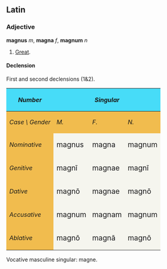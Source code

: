 ==Latin==
===Adjective===
'''magnus''' ''m'', '''magna''' ''f'', '''magnum''' ''n''
# [[Great]].

====Declension====
First and second declensions (1&2).
{| cellpadding="5" border="1"
!style="background:#47DCF8;"| ''Number''
!style="background:#47DCF8;" colspan=3| ''Singular''
|
!style="background:#47DCF8;" colspan=3| ''Plural''
|-
!style="background:#F1BC4E;"|''Case \ Gender''
!style="background:#F1BC4E;"| ''M.''
!style="background:#F1BC4E;"| ''F.''
!style="background:#F1BC4E;"| ''N.''
|
!style="background:#F1BC4E;"| ''MM.''
!style="background:#F1BC4E;"| ''FF.''
!style="background:#F1BC4E;"| ''NN.''
|-
!style="background:#F1BC4E;"| ''Nominative''
|style="background:#F5F5EE;"| <big>magnus  
|style="background:#F5F5EE;"| <big>magna
|style="background:#F5F5EE;"| <big>magnum
|
|style="background:#F5F5EE;"| <big>magn&#299; 
|style="background:#F5F5EE;"| <big>magnae
|style="background:#F5F5EE;"| <big>magna
|-
!style="background:#F1BC4E;"| ''Genitive''
|style="background:#F5F5EE;"| <big>magn&#299; 
|style="background:#F5F5EE;"| <big>magnae
|style="background:#F5F5EE;"| <big>magn&#299;
|
|style="background:#F5F5EE;"| <big>magn&#333;rum 
|style="background:#F5F5EE;"| <big>magn&#257;rum

|style="background:#F5F5EE;"| <big>magn&#333;rum
|-
!style="background:#F1BC4E;"| ''Dative''
|style="background:#F5F5EE;"| <big>magn&#333; 
|style="background:#F5F5EE;"| <big>magnae
|style="background:#F5F5EE;"| <big>magn&#333;
|
|style="background:#F5F5EE;"| <big>magn&#299;s
|style="background:#F5F5EE;"| <big>magn&#299;s
|style="background:#F5F5EE;"| <big>magn&#299;s
|-
!style="background:#F1BC4E;"| ''Accusative''
|style="background:#F5F5EE;"| <big>magnum 
|style="background:#F5F5EE;"| <big>magnam
|style="background:#F5F5EE;"| <big>magnum
|
|style="background:#F5F5EE;"| <big>magn&#333;s 
|style="background:#F5F5EE;"| <big>magn&#257;s
|style="background:#F5F5EE;"| <big>magna
|-
!style="background:#F1BC4E;"| ''Ablative''
|style="background:#F5F5EE;"| <big>magn&#333; 
|style="background:#F5F5EE;"| <big>magn&#257;
|style="background:#F5F5EE;"| <big>magn&#333;
|
|style="background:#F5F5EE;"| <big>magn&#299;s 
|style="background:#F5F5EE;"| <big>magn&#299;s
|style="background:#F5F5EE;"| <big>magn&#299;s
|}

Vocative masculine singular: magne.